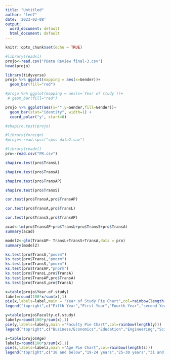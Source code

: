 ---
title: "Untitled"
author: "lee7"
date: '2023-02-08'
output:
  word_document: default
  html_document: default
---

```{r setup, include=FALSE}
knitr::opts_chunk$set(echo = TRUE)
```
```{r}
#library(readxl)
projo<-read.csv("PData Review final-3.csv")
head(projo)
```
```{r}
library(tidyverse)
projo %>% ggplot(mapping = aes(x=Gender))+
  geom_bar(fill="red")
```
```{r}
#projo %>% ggplot(mapping = aes(x=`Year of study`))+
 # geom_bar(fill="red")
```
```{r}
projo %>% ggplot(aes(x="",y=Gender,fill=Gender))+
  geom_bar(stat="identity", width=1) +
  coord_polar("y", start=0)
```
```{r}
#shapiro.test(projo)
```
```{r}
#library(foreign)
#proje<-read.spss("spss data2.sav")
```
```{r}
#library(readxl)
pro<-read.csv("PR.csv")
```

```{r}
shapiro.test(pro$TransL)
```
```{r}
shapiro.test(pro$TransA)
```
```{r}
shapiro.test(pro$TransAP)
```
```{r}
shapiro.test(pro$TransS)
```
```{r}
cor.test(pro$TransA,pro$TransAP)
```

```{r}
cor.test(pro$TransA,pro$TransL)
```
```{r}
cor.test(pro$TransS,pro$TransAP)
```
```{r}
acad<-lm(pro$TransAP~pro$TransL+pro$TransS+pro$TransA)
summary(acad)
```
```{r}
model2<-glm(TransAP~ TransL+TransS+TransA,data = pro)
summary(model2)
```

```{r}
ks.test(pro$TransA,"pnorm")
ks.test(pro$TransL,"pnorm")
ks.test(pro$TransS,"pnorm")
ks.test(pro$TransAP,"pnorm")
ks.test(pro$TransL,pro$TransA)
ks.test(pro$TransAP,pro$TransA)
ks.test(pro$TransS,pro$TransA)

```
```{r}
x=table(projo$Year.of.study)
label=round(100*x/sum(x),1)
pie(x,labels=label,main = "Year of Study Pie Chart",col=rainbow(length(x)))
legend("topright",c("Fifth Year","First Year","Fourth Year","second Year","Third Year"),cex = 0.8,fill = rainbow(length(x)))
```

```{r}
y=table(projo$Faculty.of.study)
labely=round(100*y/sum(x),1)
pie(y,labels=labely,main ="Faculty Pie Chart",col=rainbow(length(y)))
legend("topright",c("Business/Economics","Education","Engineering","Science"),cex = 0.8,fill = rainbow(length(y)))
```

```{r}

s=table(projo$Age)
labelz=round(100*s/sum(x),1)
pie(s,labels=labelz,main ="Age Pie Chart",col=rainbow(length(s)))
legend("topright",c("18 and below","19-24 years","25-30 years","31 and above"),cex = 0.8,fill = rainbow(length(s)))

```

